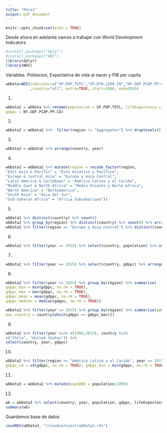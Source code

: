 ```yaml
---
title: "Perez"
output: pdf_document
---
```


```r
knitr::opts_chunk$set(echo = TRUE)
```

Desde ahora en adelante vamos a trabajar con World Development Indicators
```r
#install.packages("dplyr")
#install.packages("WDI")
library(dplyr)
library(WDI)
```

Variables. Poblacion, Expectativa de vida al nacer y PIB per capita

```r
wbData=WDI(indicator=c("SP.POP.TOTL","SP.DYN.LE00.IN","NY.GDP.PCAP.PP.CD")
           ,country="all", extra=TRUE, start=1960, end=2016)
```

1)

```r
wbData2 = wbData %>% rename(population = SP.POP.TOTL, lifeExpectancy = SP.DYN.LE00.IN,
gdppc = NY.GDP.PCAP.PP.CD)
```

2)

```r
wbData2 = wbData2 %>%  filter(region != "Aggregates") %>% droplevels()
```

3)

```r
wbData2 = wbData2 %>% arrange(country, year)
```

4)

```r
wbData2 = wbData2 %>% mutate(region = recode_factor(region,
"East Asia & Pacific" = "Este Asiatico y Pacifico",
"Europe & Central Asia" = "Europa y Asia Central",
"Latin America & Caribbean" = "América Latina y el Caribe",
"Middle East & North Africa" = "Medio Oriente y Norte Africa",
"North America" = "Norteamerica",
"South Asia" = "Asia del Sur",
"Sub-Saharan Africa" = "Africa Subsahariana"))
```

5)

```r
wbData2 %>% distinct(country) %>% count()
wbData2 %>% group_by(region) %>% distinct(country) %>% count() %>% arrange(desc(n))
wbData2 %>% filter(region == "Europa y Asia Central") %>% distinct(country) %>% count()
```

6)

```r
wbData2 %>% filter(year == 2015) %>% select(country, population) %>% arrange(desc(population)) %>% head(5)
```

7)

```r
wbData2 %>% filter(year == 2015) %>% select(country, gdppc) %>% arrange(gdppc) %>% head(10)
```

8)

```r
wbData2 %>% filter(year == 2015) %>% group_by(region) %>% summarise(
gdppc_min = min(gdppc, na.rm = TRUE),
gdppc_max = max(gdppc, na.rm = TRUE),
gdppc_mean = mean(gdppc, na.rm = TRUE),
gdppc_median = median(gdppc, na.rm = TRUE))

wbData2 %>% filter(year == 2015) %>% group_by(region) %>% summarise(gdppc_min = min(gdppc, na.rm = TRUE), min_country = country[which(gdppc == gdppc_min)], gdppc_max = max(gdppc, na.rm = TRUE),
max_country = country[which(gdppc == gdppc_max)])
```

9)

```r
wbData2 %>% filter(year %in% c(1990,2015), country %in%
c("Chile", "United States")) %>%
select(country, year, gdppc)
```

10)

```r
wbData2 %>% filter(region == "América Latina y el Caribe", year == 2015) %>% summarise(gdppc_prom = mean(gdppc, na.rm = TRUE),
gdppc_sd = sd(gdppc, na.rm = TRUE), gdppc_min = min(gdppc, na.rm = TRUE))
```

11)

```r
wbData3 = wbData2 %>% mutate(pop1000 = population/1000)
```

12)

```r
wb = wbData3 %>% select(country, year, population, gdppc, lifeExpectancy)
summary(wb)
```

Guardamos base de datos

```r
saveRDS(wbData3, "/cloud/project/wbData3.rds")
```








